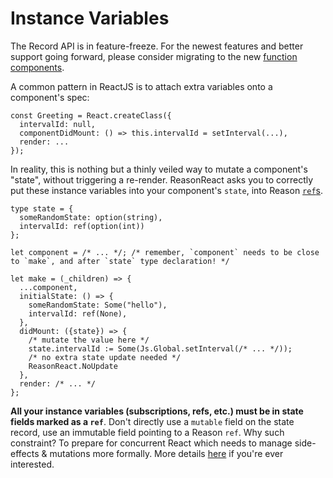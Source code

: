 
# Instance Variables

<Warn>

The Record API is in feature-freeze. For the newest features and better support going forward, please consider migrating to the new <a href="/docs/reason-react/latest/components">function components</a>.

</Warn>

A common pattern in ReactJS is to attach extra variables onto a component's spec:

```
const Greeting = React.createClass({
  intervalId: null,
  componentDidMount: () => this.intervalId = setInterval(...),
  render: ...
});
```

In reality, this is nothing but a thinly veiled way to mutate a component's "state", without triggering a re-render. ReasonReact asks you to correctly put these instance variables into your component's `state`, into Reason [`ref`s](/docs/manual/latest/mutation).

```reason
type state = {
  someRandomState: option(string),
  intervalId: ref(option(int))
};

let component = /* ... */; /* remember, `component` needs to be close to `make`, and after `state` type declaration! */

let make = (_children) => {
  ...component,
  initialState: () => {
    someRandomState: Some("hello"),
    intervalId: ref(None),
  },
  didMount: ({state}) => {
    /* mutate the value here */
    state.intervalId := Some(Js.Global.setInterval(/* ... */));
    /* no extra state update needed */
    ReasonReact.NoUpdate
  },
  render: /* ... */
};
```

**All your instance variables (subscriptions, refs, etc.) must be in state fields marked as a `ref`**. Don't directly use a `mutable` field on the state record, use an immutable field pointing to a Reason `ref`. Why such constraint? To prepare for concurrent React which needs to manage side-effects & mutations more formally. More details [here](https://reasonml.github.io/try.html?reason=C4TwDgpgBAzlC8UDeBDAXFAlgO2AGlgHsBbCASWxmBWwGMIA1FAJw2YgDMAKHYASgC+AbgBQAegBUUbIQDuUCWJEAbCMFjVg0REhFQo6KAEY8eoqQpUa9JqyjtuAJj4jh4qRGIBXZSi1QAAystAINaehg4DmYSKFplQhgvdgA6KAAVAAtodhQAEyhCDkDgiFDiTABzTPUAI2grVShakChgbLbMUixgAHI4CAAPCFovLTyMRXcoDi9sZFKBBAA+GbmoLj4VqAAlCBQYQmw9lFpgFIBVMDy-aCQUh9KCWt8lqdV1UscEZAeUp4MGAAzG5JM0xlBvJpMEdCsUgpoytIIBA8nBgIRmjlOKozqisPMEbdHKEqJhlMoAIQKJSlf4kciUah0RgsKBoRAAFlEYJgmUIPgK9SgnJpIgAUjAUglKlwvvSLEzrKzmAA9Pg8qTtTBwWQC5R5bC9dR65gAaywxVk0DymNAkAMCFQGF4BChKBeDQZlmZNhYLtwbzEQA) if you're ever interested.

